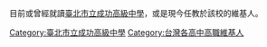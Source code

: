 目前或曾經就讀[[臺北市立成功高級中學|臺北市立成功高級中學]]，或是現今任教於該校的維基人。
[[Category:臺北市立成功高級中學|Category:臺北市立成功高級中學]]
[[Category:台灣各高中高職維基人|Category:台灣各高中高職維基人]]